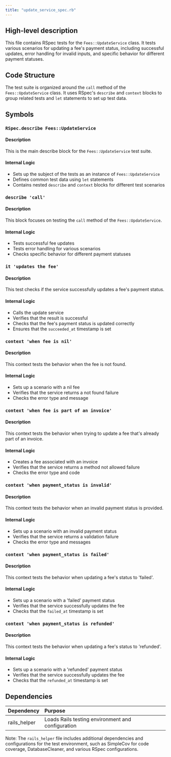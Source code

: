 ```yaml
---
title: "update_service_spec.rb"
---
```


## High-level description
This file contains RSpec tests for the `Fees::UpdateService` class. It tests various scenarios for updating a fee's payment status, including successful updates, error handling for invalid inputs, and specific behavior for different payment statuses.

## Code Structure
The test suite is organized around the `call` method of the `Fees::UpdateService` class. It uses RSpec's `describe` and `context` blocks to group related tests and `let` statements to set up test data.

## Symbols

### `RSpec.describe Fees::UpdateService`
#### Description
This is the main describe block for the `Fees::UpdateService` test suite.

#### Internal Logic
- Sets up the subject of the tests as an instance of `Fees::UpdateService`
- Defines common test data using `let` statements
- Contains nested `describe` and `context` blocks for different test scenarios

### `describe 'call'`
#### Description
This block focuses on testing the `call` method of the `Fees::UpdateService`.

#### Internal Logic
- Tests successful fee updates
- Tests error handling for various scenarios
- Checks specific behavior for different payment statuses

### `it 'updates the fee'`
#### Description
This test checks if the service successfully updates a fee's payment status.

#### Internal Logic
- Calls the update service
- Verifies that the result is successful
- Checks that the fee's payment status is updated correctly
- Ensures that the `succeeded_at` timestamp is set

### `context 'when fee is nil'`
#### Description
This context tests the behavior when the fee is not found.

#### Internal Logic
- Sets up a scenario with a nil fee
- Verifies that the service returns a not found failure
- Checks the error type and message

### `context 'when fee is part of an invoice'`
#### Description
This context tests the behavior when trying to update a fee that's already part of an invoice.

#### Internal Logic
- Creates a fee associated with an invoice
- Verifies that the service returns a method not allowed failure
- Checks the error type and code

### `context 'when payment_status is invalid'`
#### Description
This context tests the behavior when an invalid payment status is provided.

#### Internal Logic
- Sets up a scenario with an invalid payment status
- Verifies that the service returns a validation failure
- Checks the error type and messages

### `context 'when payment_status is failed'`
#### Description
This context tests the behavior when updating a fee's status to 'failed'.

#### Internal Logic
- Sets up a scenario with a 'failed' payment status
- Verifies that the service successfully updates the fee
- Checks that the `failed_at` timestamp is set

### `context 'when payment_status is refunded'`
#### Description
This context tests the behavior when updating a fee's status to 'refunded'.

#### Internal Logic
- Sets up a scenario with a 'refunded' payment status
- Verifies that the service successfully updates the fee
- Checks that the `refunded_at` timestamp is set

## Dependencies
| Dependency | Purpose |
|:-----------|:--------|
| rails_helper | Loads Rails testing environment and configuration |

Note: The `rails_helper` file includes additional dependencies and configurations for the test environment, such as SimpleCov for code coverage, DatabaseCleaner, and various RSpec configurations.